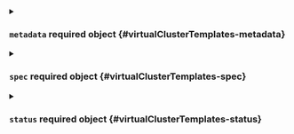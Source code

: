 

<PartialKind />


<PartialApiVersion />



<details className="config-field" data-expandable="true">
<summary>

### `metadata` <span className="config-field-required" data-required="true">required</span> <span className="config-field-type">object</span> <span className="config-field-default"></span> <span className="config-field-enum"></span> {#virtualClusterTemplates-metadata}



</summary>

<PartialMetadatareference />


</details>



<details className="config-field" data-expandable="true">
<summary>

### `spec` <span className="config-field-required" data-required="true">required</span> <span className="config-field-type">object</span> <span className="config-field-default"></span> <span className="config-field-enum"></span> {#virtualClusterTemplates-spec}



</summary>

<PartialSpecreference />


</details>



<details className="config-field" data-expandable="true">
<summary>

### `status` <span className="config-field-required" data-required="true">required</span> <span className="config-field-type">object</span> <span className="config-field-default"></span> <span className="config-field-enum"></span> {#virtualClusterTemplates-status}



</summary>

<PartialStatusreference />


</details>

